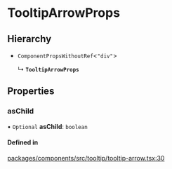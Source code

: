 # TooltipArrowProps

## Hierarchy

- `ComponentPropsWithoutRef`\<`"div"`\>

  ↳ **`TooltipArrowProps`**

## Properties

### asChild

• `Optional` **asChild**: `boolean`

#### Defined in

[packages/components/src/tooltip/tooltip-arrow.tsx:30](https://github.com/vtex/shoreline/blob/bf9009f50/packages/components/src/tooltip/tooltip-arrow.tsx#L30)
